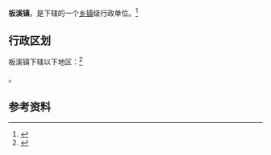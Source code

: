 {{中国乡级行政区|52/06/25/101/000}}

'''板溪镇'''，是{{PRC admin/fullname|52/06/25/101/000|3}}下辖的一个[[乡镇|乡镇]]级行政单位。<ref>{{PRC admin/ref sgc|{{PRC admin/parent|52/06/25/101/000}}}}</ref>

== 行政区划 ==

板溪镇下辖以下地区：<ref>{{PRC admin/ref sgc|52/06/25/101/000}}</ref>

{{PRC admin/children|52/06/25/101/000}}。

== 参考资料 ==

{{reflist}}

{{行政区划小作品}}
{{PRC admin/navcat|52/06/25/101/000}}